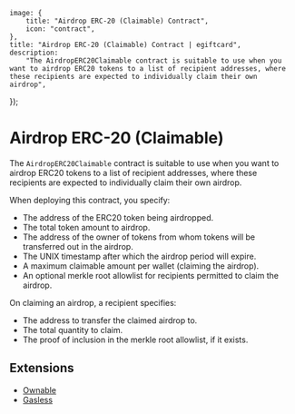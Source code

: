 
	image: {
		title: "Airdrop ERC-20 (Claimable) Contract",
		icon: "contract",
	},
	title: "Airdrop ERC-20 (Claimable) Contract | egiftcard",
	description:
		"The AirdropERC20Claimable contract is suitable to use when you want to airdrop ERC20 tokens to a list of recipient addresses, where these recipients are expected to individually claim their own airdrop",
});

# Airdrop ERC-20 (Claimable)

The `AirdropERC20Claimable` contract is suitable to use when you want to airdrop ERC20 tokens to a list of recipient addresses, where these recipients are expected to individually claim their own airdrop.

When deploying this contract, you specify:

- The address of the ERC20 token being airdropped.
- The total token amount to airdrop.
- The address of the owner of tokens from whom tokens will be transferred out in the airdrop.
- The UNIX timestamp after which the airdrop period will expire.
- A maximum claimable amount per wallet (claiming the airdrop).
- An optional merkle root allowlist for recipients permitted to claim the airdrop.

On claiming an airdrop, a recipient specifies:

- The address to transfer the claimed airdrop to.
- The total quantity to claim.
- The proof of inclusion in the merkle root allowlist, if it exists.

## Extensions

- [Ownable](/contracts/build/extensions/general/Ownable)
- [Gasless](/contracts/build/extensions)
